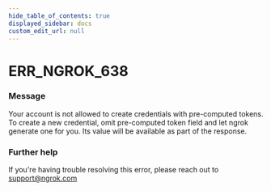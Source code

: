 ```yaml
---
hide_table_of_contents: true
displayed_sidebar: docs
custom_edit_url: null
---
```



# ERR_NGROK_638

### Message

Your account is not allowed to create credentials with pre-computed tokens. To create a new credential, omit pre-computed token field and let ngrok generate one for you. Its value will be available as part of the response.

### Further help

If you're having trouble resolving this error, please reach out to [support@ngrok.com](mailto:support@ngrok.com?subject=Help%20with%20ERR_NGROK_638)

<ErrorDetails error="err_ngrok_638" />
